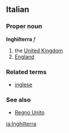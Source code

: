 ==Italian==
===Proper noun===
'''Inghilterra''' ''f''

# the [[United Kingdom]]
# [[England]]

===Related terms===
*[[inglese]]

===See also===
*[[Regno Unito]]

[[ja:Inghilterra]]